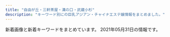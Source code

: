 ```yaml
---
title: "自由が丘・三軒茶屋・溝の口・武蔵小杉"
description: "キーワード別にの巨乳アジアン・チャイナエステ嬢情報をまとめました。"
---
```


新着画像と新着キーワードをまとめています。
2021年05月31日の情報です。

<DmmAffiliateIns />
<KeywordTable
  shops={
    [
    {
        "keywords": {
            "C": 12,
            "D": 18,
            "85": 18
        },
        "station": "\u4e8c\u5b50\u7389\u5ddd\u99c5\u897f\u53e3",
        "name": "COCO\u30fb\u7652",
        "url": "http://tennshinonamida.xyz/",
        "img_links": [
            "http://tennshinonamida.xyz/uploads/201002/1-201002135ZHP.jpg",
            "http://tennshinonamida.xyz/style/images/s_ranking.png",
            "http://tennshinonamida.xyz/uploads/210528/1-21052QP143X6.jpg",
            "http://tennshinonamida.xyz/uploads/201012/1-201012124Qb48.jpg",
            "http://tennshinonamida.xyz/style/images/no2.png",
            "http://tennshinonamida.xyz/uploads/210531/1-2105311U2103W.jpg",
            "http://tennshinonamida.xyz/style/images/room2.jpg",
            "http://tennshinonamida.xyz/uploads/210528/1-21052QP223a5.jpg",
            "http://tennshinonamida.xyz/style/images/s_newface.png",
            "http://tennshinonamida.xyz/uploads/210528/1-21052QP024496.jpg",
            "http://tennshinonamida.xyz/uploads/210531/1-2105311U2252S.jpg",
            "http://tennshinonamida.xyz/style/images/s_pickup.png",
            "http://tennshinonamida.xyz/style/images/room1.jpg",
            "http://tennshinonamida.xyz/uploads/210528/1-21052QKQ92U.jpg",
            "http://tennshinonamida.xyz/style/images/room4.jpg",
            "http://tennshinonamida.xyz/uploads/210528/1-21052QP113R4.jpg",
            "http://tennshinonamida.xyz/style/images/no1.png",
            "http://tennshinonamida.xyz/style/images/room3.jpg",
            "http://tennshinonamida.xyz/uploads/210531/1-2105311U2351U.jpg",
            "http://tennshinonamida.xyz/style/images/s_news.png",
            "http://tennshinonamida.xyz/style/images/line.png",
            "http://tennshinonamida.xyz/style/images/s_staff.png"
        ]
    },
    {
        "station": "\u7528\u8cc0\u99c5\u6771\u53e3",
        "keywords": {
            "84": 2,
            "94": 5,
            "D": 4,
            "86": 1,
            "F": 4
        },
        "img_links": [
            "http://www.wqiowaz.site/uploads/200629/1-200629103142X4.jpg",
            "http://www.wqiowaz.site/picture/m-top003.jpg",
            "http://www.wqiowaz.site/uploads/201008/1-20100Q5541T55.jpg",
            "http://www.wqiowaz.site/uploads/201008/1-20100Q5550EL.jpg",
            "http://www.wqiowaz.site/uploads/200630/1-200630094H5294.jpg",
            "http://www.wqiowaz.site/picture/m-top004.jpg",
            "http://www.wqiowaz.site/uploads/201008/1-20100Q55522V7.jpg",
            "http://www.wqiowaz.site/uploads/200630/1-200630094K4325.jpg",
            "http://www.wqiowaz.site/picture/cam-01.jpg",
            "http://www.wqiowaz.site/uploads/200914/1-200914164443K1.jpg",
            "http://www.wqiowaz.site/uploads/200629/1-200629103104120.jpg",
            "http://www.wqiowaz.site/picture/m-head01.jpg",
            "http://www.wqiowaz.site/uploads/200914/1-20091416442NT.jpg",
            "http://www.wqiowaz.site/uploads/210526/1-210526124221D7.jpg",
            "http://www.wqiowaz.site/picture/foot01.jpg",
            "http://www.wqiowaz.site/uploads/201008/1-20100Q55403531.jpg",
            "http://www.wqiowaz.site/uploads/210526/1-210526124249116.jpg",
            "http://www.wqiowaz.site/picture/call.png",
            "http://www.wqiowaz.site/uploads/200629/1-200629103204442.jpg"
        ],
        "url": "http://www.wqiowaz.site/",
        "name": "Sweet"
    },
    {
        "url": "http://www.es-flower.link/",
        "img_links": [
            "http://www.es-flower.link/sp/img/nene1.jpg",
            "http://www.es-flower.link/images/head.jpg",
            "http://www.es-flower.link/sp/images/time.jpg",
            "http://www.es-flower.link/images/1.jpg",
            "http://www.es-flower.link/sp/images/staff_t.jpg",
            "http://www.es-flower.link/sp/images/top.jpg",
            "http://www.es-flower.link/images/4.jpg",
            "http://www.es-flower.link/sp/images/head.png",
            "http://www.es-flower.link/images/staff_t.jpg",
            "http://www.es-flower.link/sp/images/sys2.jpg",
            "http://www.es-flower.link/sp/img/huyumi1.jpg",
            "http://www.es-flower.link/images/int1.png",
            "http://www.es-flower.link/images/3.jpg",
            "http://www.es-flower.link/sp/images/sisu.jpg",
            "http://www.es-flower.link/sp/images/footer.jpg",
            "http://www.es-flower.link/sp/img/mizuki1.jpg",
            "http://www.es-flower.link/images/rec1.png",
            "http://www.es-flower.link/sp/img/arisa1.jpg",
            "http://www.es-flower.link/sp/images/rec1.jpg",
            "http://www.es-flower.link/images/sm.jpg",
            "http://www.es-flower.link/images/info.jpg",
            "http://www.es-flower.link/images/rec2.jpg",
            "http://www.es-flower.link/sp/images/pc.jpg",
            "http://www.es-flower.link/img/koyuki1.jpg",
            "http://www.es-flower.link/sp/images/sys3.jpg",
            "http://www.es-flower.link/sp/menu/top.jpg",
            "http://www.es-flower.link/sp/images/3.jpg",
            "http://www.es-flower.link/sp/img/koyuki1.jpg",
            "http://www.es-flower.link/images/mobile.jpg",
            "http://www.es-flower.link/images/7.jpg",
            "http://www.es-flower.link/images/ta.jpg",
            "http://www.es-flower.link/images/5.jpg",
            "http://www.es-flower.link/sp/menu/interior.jpg",
            "http://www.es-flower.link/img/nene1.jpg",
            "http://www.es-flower.link/img/yuyu1.jpg",
            "http://www.es-flower.link/img/yume1.jpg",
            "http://www.es-flower.link/img/huyumi1.jpg",
            "http://www.es-flower.link/sp/img/yuyu1.jpg",
            "http://www.es-flower.link/sp/menu/staff.jpg",
            "http://www.es-flower.link/sp/images/news.jpg",
            "http://www.es-flower.link/sp/images/rec3.jpg",
            "http://www.es-flower.link/sp/images/newsb.png",
            "http://www.es-flower.link/images/interior_t.jpg",
            "http://www.es-flower.link/sp/images/1.jpg",
            "http://www.es-flower.link/img/arisa1.jpg",
            "http://www.es-flower.link/sp/img/yume1.jpg",
            "http://www.es-flower.link/sp/images/ac1.jpg",
            "http://www.es-flower.link/sp/images/sys1.jpg",
            "http://www.es-flower.link/sp/images/interior_t.jpg",
            "http://www.es-flower.link/sp/images/2.jpg",
            "http://www.es-flower.link/sp/images/7.jpg",
            "http://www.es-flower.link/sp/images/4.jpg",
            "http://www.es-flower.link/sp/images/sisu_t.jpg",
            "http://www.es-flower.link/images/int2.png",
            "http://www.es-flower.link/images/news.jpg",
            "http://www.es-flower.link/sp/images/int1.jpg",
            "http://www.es-flower.link/sp/images/rec2.jpg",
            "http://www.es-flower.link/sp/images/int2.jpg",
            "http://www.es-flower.link/images/2.jpg",
            "http://www.es-flower.link/sp/images/tel.jpg",
            "http://www.es-flower.link/sp/images/6.jpg",
            "http://www.es-flower.link/sp/images/5.jpg",
            "http://www.es-flower.link/img/mizuki1.jpg",
            "http://www.es-flower.link/images/sys.png",
            "http://www.es-flower.link/images/6.jpg"
        ],
        "name": "\u6625\u306e\u604b",
        "keywords": {},
        "station": "\u81ea\u7531\u304c\u4e18\u99c5\u5317\u53e3"
    },
    {
        "url": "http://ms-rlx.com/",
        "station": "\u81ea\u7531\u304c\u4e18\u99c5\u5357\u53e3",
        "keywords": {
            "C": 14
        },
        "img_links": [
            "http://ms-rlx.com/img/ttl_mobile.png",
            "http://ms-rlx.com/img/ttl_staff.png",
            "http://ms-rlx.com/img/access/road01.jpg",
            "http://ms-rlx.com/staff/milk/01mb.jpg",
            "http://ms-rlx.com/staff/ruri/01.jpg",
            "http://ms-rlx.com/img/ttl_concept.png",
            "http://ms-rlx.com/staff/momo/01mb.jpg",
            "http://ms-rlx.com/img/access/road02.jpg",
            "http://ms-rlx.com/img/ttl_tnew.png",
            "http://ms-rlx.com/img/att.png",
            "http://ms-rlx.com/staff/milk/01.jpg",
            "http://ms-rlx.com/img/msgbtn.png",
            "http://ms-rlx.com/staff/sachan/01mb.jpg",
            "http://ms-rlx.com/i/files/homeimg.jpg",
            "http://ms-rlx.com/pic/head.png",
            "http://ms-rlx.com/img/ttl_rec.png",
            "http://ms-rlx.com/staff/ruri/01mb.jpg",
            "http://ms-rlx.com/img/access/road03.jpg",
            "http://ms-rlx.com/staff/ringo/01mb.jpg",
            "http://ms-rlx.com/staff/sachan/01.jpg",
            "http://ms-rlx.com/staff/ringo/01.jpg",
            "http://ms-rlx.com/img/youtube.jpg",
            "http://ms-rlx.com/staff/momo/01.jpg"
        ],
        "name": "\u697d\u697d\u5c4b"
    },
    {
        "img_links": [
            "http://b-berry.work/images/s1.png",
            "http://b-berry.work/images/3.jpg",
            "http://b-berry.work/images/int1.jpg",
            "http://b-berry.work/images/interior_t.jpg",
            "http://b-berry.work/images/staff_t.jpg",
            "http://b-berry.work/images/rec1.jpg",
            "http://b-berry.work/img/maya1.jpg",
            "http://b-berry.work/images/tg.jpg",
            "http://b-berry.work/images/rec2.jpg",
            "http://b-berry.work/images/ac2.jpg",
            "http://b-berry.work/img/mona1.jpg",
            "http://b-berry.work/images/1.jpg",
            "http://b-berry.work/images/head.jpg",
            "http://b-berry.work/images/2.jpg",
            "http://b-berry.work/images/ac1.jpg",
            "http://b-berry.work/images/sys.jpg",
            "http://b-berry.work/images/news.jpg",
            "http://b-berry.work/images/int2.jpg",
            "http://b-berry.work/staff/yuri.jpg",
            "http://b-berry.work/staff/maya.jpg",
            "http://b-berry.work/img/yuri1.jpg",
            "http://b-berry.work/staff/mona.jpg"
        ],
        "name": "\u30d6\u30eb\u30fc\u30d9\u30ea\u30fc",
        "station": "\u81ea\u7531\u304c\u4e18\u99c5\u5317\u53e3",
        "keywords": {},
        "url": "http://b-berry.work/"
    },
    {
        "url": "http://clair.work/",
        "img_links": [
            "http://clair.work/images/recruit/point_04.png",
            "http://clair.work/images/mainvisual_02.jpg",
            "http://clair.work/images/recruit/nagare_06.png",
            "http://clair.work/images/recruit/nagare_07.png",
            "http://clair.work/images/mainvisual_02_s.jpg",
            "http://clair.work/images/icon_ranking_05.png",
            "http://clair.work/images/head_therapist.jpg",
            "http://clair.work/images/recruit/sp_mainvisual.jpg",
            "http://clair.work/images/recruit/message_03.png",
            "http://clair.work/images/icon_ranking_03.png",
            "http://clair.work/images/sw_home.png",
            "http://clair.work/images/mainvisual_01_s.jpg",
            "http://clair.work/staff/humi1.jpg",
            "http://clair.work/staff/yua1.jpg",
            "http://clair.work/staff/mayu1.jpg",
            "http://clair.work/images/recruit/req_03.jpg",
            "http://clair.work/images/recruit/nagare_01.jpg",
            "http://clair.work/images/head_interior.jpg",
            "http://clair.work/staff/humi2.jpg",
            "http://clair.work/images/recruit/nagare_05.png",
            "http://clair.work/images/icon_ranking_02.png",
            "http://clair.work/images/no_image.jpg",
            "http://clair.work/images/mainvisual_01.jpg",
            "http://clair.work/staff/kasumi1.jpg",
            "http://clair.work/images/recruit/point_03.png",
            "http://clair.work/images/recruit/point_07.png",
            "http://clair.work/images/recruit/nagare_02.jpg",
            "http://clair.work/images/icon_ranking_04.png",
            "http://clair.work/images/recruit/point_05.png",
            "http://clair.work/images/icon_ranking_01.png",
            "http://clair.work/images/recruit/point_09.png",
            "http://clair.work/images/trigger.jpg",
            "http://clair.work/staff/ayaka1.jpg",
            "http://clair.work/images/sw_tel.png",
            "http://clair.work/images/recruit/point_08.png",
            "http://clair.work/images/recruit/point_06.png",
            "http://clair.work/images/recruit/nagare_03.jpg",
            "http://clair.work/images/icon_new.png"
        ],
        "station": "\u5b66\u82b8\u5927\u5b66\u99c5\u897f\u53e3",
        "keywords": {
            "E": 2,
            "C": 4,
            "D": 4
        },
        "name": "Clair \uff5e\u30af\u30ec\u30fc\u30eb\uff5e"
    },
    {
        "keywords": {},
        "img_links": [
            "http://in-esthe.com/you/images/p-4.jpg",
            "http://in-esthe.com/you/images/p-8.jpg",
            "http://in-esthe.com/you/images/p-5.jpg",
            "http://in-esthe.com/you/images/p-3.jpg",
            "http://in-esthe.com/you/images/p-7.jpg",
            "http://in-esthe.com/you/images/botton.jpg",
            "http://in-esthe.com/you/images/p-9.jpg",
            "http://in-esthe.com/you/images/p-11.jpg",
            "http://in-esthe.com/you/images/fla.jpg",
            "http://in-esthe.com/you/images/mo.png",
            "http://in-esthe.com/you/images/r-1.jpg",
            "http://in-esthe.com/you/images/p-0.jpg",
            "http://in-esthe.com/you/images/r-2.jpg",
            "http://cdn.dino-es.com/images/logo/468x60DinoEs.png",
            "http://in-esthe.com/you/images/p-10.jpg"
        ],
        "url": "http://in-esthe.com/you/",
        "name": "\u60a0",
        "station": "\u5b66\u82b8\u5927\u5b66\u99c5\u6771\u53e3"
    },
    {
        "station": "\u4e09\u8ed2\u8336\u5c4b\u99c5\u5317\u53e3B",
        "img_links": [
            "http://www.hanamizuki.esturl.com/img/goback.jpg",
            "http://www.hanamizuki.esturl.com/img/btn_blog.png",
            "http://www.hanamizuki.esturl.com/img/ttl_news.png",
            "http://www.hanamizuki.esturl.com/files/004.jpg",
            "http://www.hanamizuki.esturl.com/files/003.jpg",
            "http://www.hanamizuki.esturl.com/img/pickup.jpg",
            "http://www.hanamizuki.esturl.com/img/ttl_info.png",
            "http://www.hanamizuki.esturl.com/files/005.jpg",
            "http://www.hanamizuki.esturl.com/files/006.jpg",
            "http://www.hanamizuki.esturl.com/files/002.jpg",
            "http://www.hanamizuki.esturl.com/img/header03.png",
            "http://www.hanamizuki.esturl.com/img/btn_side_mobile.jpg",
            "http://www.hanamizuki.esturl.com/files/001.jpg"
        ],
        "url": "http://www.hanamizuki.esturl.com/",
        "keywords": {
            "\u30bb\u30af\u30b7\u30fc": 31,
            "D": 6,
            "C": 20,
            "87": 6,
            "85": 2,
            "88": 2,
            "86": 2
        },
        "name": "Sexy Girl"
    },
    {
        "name": "\u6625\u5c4b",
        "url": "https://haruya.xyz.mn/",
        "station": "\u4e8c\u5b50\u7389\u5ddd\u99c5\u897f\u53e3",
        "img_links": [],
        "keywords": {}
    },
    {
        "url": "http://kagayaki.jpn.cm/",
        "img_links": [
            "http://kagayaki.jpn.cm/images/mobile.jpg",
            "http://kagayaki.jpn.cm/images/mobile2.jpg",
            "http://kagayaki.jpn.cm/images/bj3.png",
            "http://kagayaki.jpn.cm/photos/sites/35/2016/08/staff32.jpg",
            "http://kagayaki.jpn.cm/photos/sites/35/2016/09/637893871729784570.jpg",
            "http://kagayaki.jpn.cm/images/end1.jpg",
            "http://kagayaki.jpn.cm/photos/sites/35/2017/11/2017110107513579.jpg",
            "http://kagayaki.jpn.cm/images/staff0.jpg",
            "http://kagayaki.jpn.cm/photos/sites/35/2020/10/2020100418535814.jpg",
            "http://kagayaki.jpn.cm/photos/sites/35/2016/11/12.jpg",
            "http://kagayaki.jpn.cm/photos/sites/35/2016/08/staff3.jpg",
            "http://kagayaki.jpn.cm/images/staff_line.png",
            "http://kagayaki.jpn.cm/images/top.jpg",
            "http://kagayaki.jpn.cm/images/girl-z2.jpg",
            "http://kagayaki.jpn.cm/photos/sites/35/2016/11/11.jpg",
            "http://kagayaki.jpn.cm/images/girl-z1.jpg",
            "http://kagayaki.jpn.cm/photos/sites/35/2016/11/1.jpg",
            "http://kagayaki.jpn.cm/photos/sites/35/2019/09/2019092518230998.jpg"
        ],
        "station": "\u4e09\u8ed2\u8336\u5c4b\u99c5\u5317\u53e3",
        "keywords": {
            "D": 5,
            "86": 4,
            "C": 14,
            "87": 2,
            "84": 1,
            "E": 1
        },
        "name": "\u661f\u306e\u8f1d\u304d"
    },
    {
        "img_links": [
            "http://aosora.work/images/int2.png",
            "http://aosora.work/staff/yu.jpg",
            "http://aosora.work/images/s2.jpg",
            "http://aosora.work/images/sys3.png",
            "http://aosora.work/img/ayumi1.jpg",
            "http://aosora.work/img/karen2.jpg",
            "http://aosora.work/images/news.png",
            "http://aosora.work/img/karen1.jpg",
            "http://aosora.work/images/mobile.png",
            "http://aosora.work/images/sys1.jpg",
            "http://aosora.work/img/sora2.jpg",
            "http://aosora.work/images/5.jpg",
            "http://aosora.work/images/4.jpg",
            "http://aosora.work/images/7.jpg",
            "http://aosora.work/staff/hina.jpg",
            "http://aosora.work/img/yu1.jpg",
            "http://aosora.work/img/yu2.jpg",
            "http://aosora.work/images/1.jpg",
            "http://aosora.work/staff/momo.jpg",
            "http://aosora.work/img/hina1.jpg",
            "http://aosora.work/staff/sora.jpg",
            "http://aosora.work/images/int1.png",
            "http://aosora.work/images/6.jpg",
            "http://aosora.work/images/staff_t.png",
            "http://aosora.work/img/miya1.jpg",
            "http://aosora.work/images/head.jpg",
            "http://aosora.work/images/3.jpg",
            "http://aosora.work/images/interior_t.png",
            "http://aosora.work/staff/miya.jpg",
            "http://aosora.work/img/sora1.jpg",
            "http://aosora.work/images/s1.jpg",
            "http://aosora.work/img/hina2.jpg",
            "http://aosora.work/images/sys2.jpg",
            "http://aosora.work/img/risa1.jpg",
            "http://aosora.work/images/2.jpg",
            "http://aosora.work/staff/ayumi.jpg",
            "http://aosora.work/img/momo2.jpg",
            "http://aosora.work/images/s1.png",
            "http://aosora.work/staff/karen.jpg",
            "http://aosora.work/img/momo1.jpg",
            "http://aosora.work/images/8.jpg",
            "http://aosora.work/staff/risa.jpg"
        ],
        "keywords": {},
        "url": "http://aosora.work/",
        "station": "\u4e09\u8ed2\u8336\u5c4b\u99c5\u5357\u53e3",
        "name": "\u9752\u7a7a"
    },
    {
        "station": "\u5b66\u82b8\u5927\u5b66\u99c5\u6771\u53e3",
        "url": "http://ms-shinraku.com/",
        "name": "\u5fc3\u697d",
        "img_links": [
            "http://ms-shinraku.com/staff/ran/01.jpg",
            "http://ms-shinraku.com/staff/ayumi/01.jpg",
            "http://ms-shinraku.com/img/foot.png",
            "http://ms-shinraku.com/pic/topimg2.jpg",
            "http://ms-shinraku.com/img/ttl_staff.png",
            "http://ms-shinraku.com/staff/kanako/01.jpg",
            "http://ms-shinraku.com/staff/momoka/01.jpg",
            "http://ms-shinraku.com/pic/head.jpg",
            "http://ms-shinraku.com/pic/topimg1.jpg",
            "http://ms-shinraku.com/i/files/homeimg.jpg",
            "http://ms-shinraku.com/staff/mari/01.jpg",
            "http://ms-shinraku.com/staff/yuki/01.jpg"
        ],
        "keywords": {
            "C": 2
        }
    },
    {
        "station": "\u4e8c\u5b50\u7389\u5ddd\u99c5\u6771\u53e3",
        "url": "https://ohbay.relaxjp.com/",
        "img_links": [
            "https://ohbay.relaxjp.com/css/osusume02.jpg",
            "https://ohbay.relaxjp.com/css/osusume001.jpg",
            "https://ohbay.relaxjp.com/css/staff/staff04.jpg",
            "https://ohbay.relaxjp.com/css/staff/staff01.jpg",
            "https://ohbay.relaxjp.com/css/top0001.jpg",
            "https://ohbay.relaxjp.com/images/call.png",
            "https://ohbay.relaxjp.com/css/m-head.jpg",
            "https://ohbay.relaxjp.com/css/top02.jpg",
            "https://ohbay.relaxjp.com/css/osusume03.jpg",
            "https://ohbay.relaxjp.com/css/staff/staff02.jpg",
            "https://ohbay.relaxjp.com/css/staff/staff03.jpg",
            "https://ohbay.relaxjp.com/css/top03.jpg",
            "https://ohbay.relaxjp.com/css/foot.jpg"
        ],
        "keywords": {},
        "name": "Oh Baby"
    },
    {
        "img_links": [
            "http://www.miyuki.es-relax.info/images/info1.jpg",
            "http://www.miyuki.es-relax.info/images/info4.jpg",
            "http://www.miyuki.es-relax.info/images/info2.jpg",
            "http://www.miyuki.es-relax.info/images/sp01.jpg",
            "http://www.miyuki.es-relax.info/gals/yuri1.jpg",
            "http://www.miyuki.es-relax.info/images/kp01.jpg",
            "http://www.miyuki.es-relax.info/gals/yuki1.jpg",
            "http://www.miyuki.es-relax.info/images/info3.jpg",
            "http://www.miyuki.es-relax.info/images/sp02.jpg",
            "http://www.miyuki.es-relax.info/images/sp03.jpg",
            "http://www.miyuki.es-relax.info/gals/nana1.jpg",
            "http://www.miyuki.es-relax.info/images/yoyaku.png"
        ],
        "keywords": {},
        "name": "\u30de\u30c3\u30b5\u30fc\u30b8\u306e\u66d9",
        "station": "\u5927\u5ca1\u5c71\u99c5",
        "url": "http://www.miyuki.es-relax.info/"
    },
    {
        "station": "\u90fd\u7acb\u5927\u5b66\u99c5",
        "keywords": {
            "87": 2,
            "88": 2,
            "D": 3,
            "C": 1
        },
        "url": "http://www.mikaeribijin.esturl.com/",
        "name": "\u898b\u8fd4\u308a\u7f8e\u4eba",
        "img_links": [
            "http://www.mikaeribijin.esturl.com/files/004-02.jpg",
            "http://www.mikaeribijin.esturl.com/images/shop/shop04.jpg",
            "http://www.mikaeribijin.esturl.com/images/staff_line.png",
            "http://www.mikaeribijin.esturl.com/files/003-02.jpg",
            "http://www.mikaeribijin.esturl.com/images/mobile.png",
            "http://www.mikaeribijin.esturl.com/images/top_sche.png",
            "http://www.mikaeribijin.esturl.com/files/002.jpg",
            "http://www.mikaeribijin.esturl.com/images/girl-z2.jpg",
            "http://www.mikaeribijin.esturl.com/images/line-yoyaku.jpg",
            "http://www.mikaeribijin.esturl.com/images/shop/shop02.jpg",
            "http://www.mikaeribijin.esturl.com/files/002-02.jpg",
            "http://www.mikaeribijin.esturl.com/files/003.jpg",
            "http://www.mikaeribijin.esturl.com/files/001.jpg",
            "http://www.mikaeribijin.esturl.com/images/information.png",
            "http://www.mikaeribijin.esturl.com/images/line.jpg",
            "http://www.mikaeribijin.esturl.com/files/001-02.jpg",
            "http://www.mikaeribijin.esturl.com/images/bj3.png",
            "http://www.mikaeribijin.esturl.com/images/shop/shop03.jpg",
            "http://www.mikaeribijin.esturl.com/images/girl-z1.jpg",
            "http://www.mikaeribijin.esturl.com/images/shop/shop01.jpg",
            "http://www.mikaeribijin.esturl.com/files/004.jpg",
            "http://www.mikaeribijin.esturl.com/images/link_line.png",
            "http://www.mikaeribijin.esturl.com/images/top.png"
        ]
    },
    {
        "img_links": [
            "http://www.brilliance.mesthe.com/images/s3.jpg",
            "http://www.brilliance.mesthe.com/files/003-03.jpg",
            "http://www.brilliance.mesthe.com/images/xian.png",
            "http://www.brilliance.mesthe.com/images/main_bottom.png",
            "http://www.brilliance.mesthe.com/files/003.jpg",
            "http://www.brilliance.mesthe.com/images/s2.jpg",
            "http://www.brilliance.mesthe.com/files/001-03.jpg",
            "http://www.brilliance.mesthe.com/images/maga.jpg",
            "http://www.brilliance.mesthe.com/images/new3.png",
            "http://www.brilliance.mesthe.com/files/002.jpg",
            "http://www.brilliance.mesthe.com/images/shop/shop04.jpg",
            "http://www.brilliance.mesthe.com/images/pick.png",
            "http://www.brilliance.mesthe.com/images/main_top.png",
            "http://www.brilliance.mesthe.com/files/003-02.jpg",
            "http://www.brilliance.mesthe.com/images/s1.jpg",
            "http://www.brilliance.mesthe.com/images/tel.png",
            "http://www.brilliance.mesthe.com/files/004-02.jpg",
            "http://www.brilliance.mesthe.com/files/001-02.jpg",
            "http://www.brilliance.mesthe.com/images/shop/shop02.jpg",
            "http://www.brilliance.mesthe.com/images/new1.png",
            "http://www.brilliance.mesthe.com/files/005-02.jpg",
            "http://www.brilliance.mesthe.com/files/002-02.jpg",
            "http://www.brilliance.mesthe.com/images/infotiao1.jpg",
            "http://www.brilliance.mesthe.com/files/004-03.jpg",
            "http://www.brilliance.mesthe.com/files/002-03.jpg",
            "http://www.brilliance.mesthe.com/files/005-03.jpg",
            "http://www.brilliance.mesthe.com/images/shop/shop01.jpg",
            "http://www.brilliance.mesthe.com/images/zi_massage.png",
            "http://www.brilliance.mesthe.com/images/shop/shop03.jpg",
            "http://www.brilliance.mesthe.com/files/005.jpg",
            "http://www.brilliance.mesthe.com/images/zi_staff.png",
            "http://www.brilliance.mesthe.com/images/service.png",
            "http://www.brilliance.mesthe.com/files/004.jpg",
            "http://www.brilliance.mesthe.com/files/001.jpg"
        ],
        "keywords": {
            "C": 2,
            "D": 3,
            "87": 1,
            "86": 2,
            "85": 2
        },
        "station": "\u4e09\u8ed2\u8336\u5c4b\u99c5\u4e16\u7530\u8c37\u901a\u308a\u53e3",
        "url": "http://www.brilliance.mesthe.com/",
        "name": "\u30d6\u30ea\u30ea\u30a2\u30f3\u30b9"
    },
    {
        "station": "\u99d2\u6ca2\u5927\u5b66\u99c5\u99d2\u6ca2\u516c\u5712\u53e3",
        "name": "\u5922\u898b\u5802",
        "img_links": [
            "http://esthegt.xyz/ymd/images/button-3.png",
            "http://esthegt.xyz/ymd/images/call.png",
            "http://esthegt.xyz/ymd/images/button-4.png",
            "http://esthegt.xyz/ymd/images/button-5.png",
            "http://esthegt.xyz/ymd/images/tt.png",
            "http://esthegt.xyz/ymd/images/button-6.png",
            "http://esthegt.xyz/ymd/girl/8.jpg",
            "http://esthegt.xyz/ymd/girl/7.jpg",
            "http://esthegt.xyz/ymd/girl/10.jpg",
            "http://esthegt.xyz/ymd/girl/11.jpg",
            "http://esthegt.xyz/ymd/girl/9.jpg",
            "http://esthegt.xyz/ymd/girl/12.jpg",
            "http://esthegt.xyz/ymd/images/button-1.png",
            "http://esthegt.xyz/ymd/images/button-2.png"
        ],
        "url": "http://esthegt.xyz/ymd/",
        "keywords": {}
    },
    {
        "url": "http://www.esthe.esraku.com/",
        "name": "\u53f0\u6e7e\u30a8\u30b9\u30c6",
        "station": "\u4e09\u8ed2\u8336\u5c4b\u99c5\u5357\u53e3",
        "keywords": {
            "91": 8,
            "85": 8,
            "88": 8,
            "87": 16,
            "86": 8,
            "E": 8,
            "D": 40
        },
        "img_links": [
            "http://www.esthe.esraku.com/images/slider-img001.jpg",
            "http://www.esthe.esraku.com/images/m4.jpg",
            "http://www.esthe.esraku.com/images/m1.jpg",
            "http://www.esthe.esraku.com/images/s_pickup.png",
            "http://www.esthe.esraku.com/files/003.jpg",
            "http://www.esthe.esraku.com/images/m6.jpg",
            "http://www.esthe.esraku.com/files/002.jpg",
            "http://www.esthe.esraku.com/images/m3.jpg",
            "http://www.esthe.esraku.com/files/001.jpg",
            "http://www.esthe.esraku.com/images/s_message.png",
            "http://www.esthe.esraku.com/images/slider-img002.jpg",
            "http://www.esthe.esraku.com/images/s_news.png",
            "http://www.esthe.esraku.com/images/s_top_therapist.png",
            "http://www.esthe.esraku.com/files/006.jpg",
            "http://www.esthe.esraku.com/images/m2.jpg",
            "http://www.esthe.esraku.com/files/005.jpg",
            "http://www.esthe.esraku.com/files/004.jpg"
        ]
    },
    {
        "url": "http://koukoku.xyz/angel/",
        "keywords": {
            "86": 1,
            "89": 1,
            "90": 4,
            "88": 1,
            "D": 6,
            "C": 1
        },
        "name": "Honey Honey",
        "station": "\u4e8c\u5b50\u7389\u5ddd\u99c5\u897f\u53e3",
        "img_links": [
            "http://koukoku.xyz/angel/ncss/staff/staff02.jpg",
            "http://koukoku.xyz/angel/ncss/cam01.jpg",
            "http://koukoku.xyz/angel/ncss/staff/staff04.jpg",
            "http://koukoku.xyz/angel/images/call.png",
            "http://koukoku.xyz/angel/ncss/staff/staff001.jpg",
            "http://koukoku.xyz/angel/ncss/staff/staff05.jpg",
            "http://koukoku.xyz/angel/ncss/staff/staff07.jpg",
            "http://koukoku.xyz/angel/ncss/staff/staff06.jpg",
            "http://koukoku.xyz/angel/ncss/m-head02.jpg",
            "http://koukoku.xyz/angel/ncss/m-top04.jpg",
            "http://koukoku.xyz/angel/ncss/staff/staff03.jpg"
        ]
    },
    {
        "station": "\u81ea\u7531\u304c\u4e18\u99c5\u5317\u53e3",
        "img_links": [
            "http://annex-jp.info/images/mayumi.jpg",
            "http://annex-jp.info/images/yoho.jpg",
            "http://annex-jp.info/images/sayuri.jpg",
            "http://annex-jp.info/images/info.png",
            "http://www.annex-jp.info/i/img/mayumi.jpg",
            "http://annex-jp.info/images/nana.jpg",
            "http://annex-jp.info/images/riri.jpg",
            "http://www.annex-jp.info/i/img/yoho.jpg",
            "http://annex-jp.info/images/mari.jpg",
            "http://annex-jp.info/images/kp-info.jpg",
            "http://www.annex-jp.info/i/img/nana.jpg",
            "http://www.annex-jp.info/i/img/riri.jpg",
            "http://www.annex-jp.info/i/img/sayuri.jpg",
            "http://www.annex-jp.info/i/img/mari.jpg"
        ],
        "url": "http://annex-jp.info/",
        "name": "\u305f\u3093\u307d\u307d",
        "keywords": {}
    },
    {
        "keywords": {
            "85": 9,
            "84": 6,
            "D": 18,
            "C": 3,
            "86": 12,
            "88": 3,
            "\u30bb\u30af\u30b7\u30fc": 1
        },
        "name": "JoJo",
        "station": "\u4e09\u8ed2\u8336\u5c4b\u99c5\u5357\u53e3",
        "url": "http://www.jojo.mensnv.com/",
        "img_links": [
            "http://www.jojo.mensnv.com/files/012-03.jpg",
            "http://www.jojo.mensnv.com/files/010-02.jpg",
            "http://www.jojo.mensnv.com/images/slider/03.jpg",
            "http://www.jojo.mensnv.com/files/001.jpg",
            "http://www.jojo.mensnv.com/files/014.jpg",
            "http://www.jojo.mensnv.com/files/001-03.jpg",
            "http://www.jojo.mensnv.com/files/009.jpg",
            "http://www.jojo.mensnv.com/files/013.jpg",
            "http://www.jojo.mensnv.com/files/010.jpg",
            "http://www.jojo.mensnv.com/files/009-03.jpg",
            "http://www.jojo.mensnv.com/files/009-02.jpg",
            "http://www.jojo.mensnv.com/files/014-03.jpg",
            "http://www.jojo.mensnv.com/files/003.jpg",
            "http://www.jojo.mensnv.com/files/007.jpg",
            "http://www.jojo.mensnv.com/files/004-02.jpg",
            "http://www.jojo.mensnv.com/files/004-03.jpg",
            "http://www.jojo.mensnv.com/images/mobile.jpg",
            "http://www.jojo.mensnv.com/files/005-02.jpg",
            "http://www.jojo.mensnv.com/files/006-02.jpg",
            "http://www.jojo.mensnv.com/files/007-02.jpg",
            "http://www.jojo.mensnv.com/images/tel.png",
            "http://www.jojo.mensnv.com/files/013-02.jpg",
            "http://www.jojo.mensnv.com/images/backlistbtn.png",
            "http://www.jojo.mensnv.com/files/012-02.jpg",
            "http://www.jojo.mensnv.com/files/011.jpg",
            "http://www.jojo.mensnv.com/files/002.jpg",
            "http://www.jojo.mensnv.com/files/007-03.jpg",
            "http://www.jojo.mensnv.com/files/002-02.jpg",
            "http://www.jojo.mensnv.com/files/004.jpg",
            "http://www.jojo.mensnv.com/files/002-03.jpg",
            "http://www.jojo.mensnv.com/files/001-02.jpg",
            "http://www.jojo.mensnv.com/files/014-02.jpg",
            "http://www.jojo.mensnv.com/files/003-02.jpg",
            "http://www.jojo.mensnv.com/files/006-03.jpg",
            "http://www.jojo.mensnv.com/images/slider/02.jpg",
            "http://www.jojo.mensnv.com/images/coverGirlParts.png",
            "http://www.jojo.mensnv.com/files/012.jpg",
            "http://www.jojo.mensnv.com/images/slider/01.jpg",
            "http://www.jojo.mensnv.com/files/005.jpg",
            "http://www.jojo.mensnv.com/images/showCover.png",
            "http://www.jojo.mensnv.com/files/011-02.jpg",
            "http://www.jojo.mensnv.com/files/011-03.jpg",
            "http://www.jojo.mensnv.com/files/013-03.jpg",
            "http://www.jojo.mensnv.com/files/010-03.jpg",
            "http://www.jojo.mensnv.com/files/005-03.jpg",
            "http://www.jojo.mensnv.com/files/006.jpg",
            "http://www.jojo.mensnv.com/files/003-03.jpg"
        ]
    }
]
}
/>
<DmmAffiliateScript />
